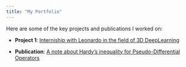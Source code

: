 ```yaml
---
title: "My Portfolio"
---
```


Here are some of the key projects and publications I worked on:

- **Project 1**: [Interniship with Leonardo in the field of 3D DeepLearning](https://github.com/yourusername/project2)

- **Publication**: [A note about Hardy's inequality for Pseudo-Differential Operators](https://github.com/yourusername/project1)

